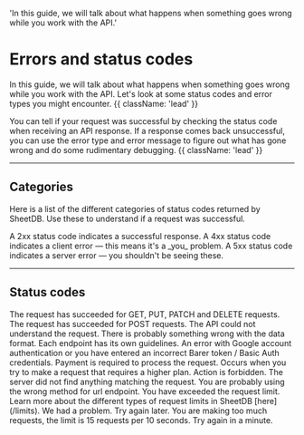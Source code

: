   'In this guide, we will talk about what happens when something goes wrong while you work with the API.'

# Errors and status codes

In this guide, we will talk about what happens when something goes wrong while you work with the API. Let's look at some status codes and error types you might encounter. {{ className: 'lead' }}

You can tell if your request was successful by checking the status code when receiving an API response. If a response comes back unsuccessful, you can use the error type and error message to figure out what has gone wrong and do some rudimentary debugging. {{ className: 'lead' }}

---

## Categories

Here is a list of the different categories of status codes returned by SheetDB. Use these to understand if a request was successful.

<Properties>
  <Property name="2xx">
    A 2xx status code indicates a successful response.
  </Property>
  <Property name="4xx">
    A 4xx status code indicates a client error — this means it's a _you_
    problem.
  </Property>
  <Property name="5xx">
    A 5xx status code indicates a server error — you shouldn't be seeing these.
  </Property>
</Properties>

---

## Status codes

<Properties>
  <Property name="200 OK">
    The request has succeeded for GET, PUT, PATCH and DELETE requests.
  </Property>
  <Property name="201 Created">
    The request has succeeded for POST requests.
  </Property>
  <Property name="400 Bad Request">
    The API could not understand the request. There is probably something wrong with the data format. Each endpoint has its own guidelines.
  </Property>
  <Property name="401 Unauthorized">
    An error with Google account authentication or you have entered an incorrect Barer token / Basic Auth credentials.
  </Property>
  <Property name="402 Payment Required">
    Payment is required to process the request. Occurs when you try to make a request that requires a higher plan.
  </Property>
  <Property name="403 Forbidden">
    Action is forbidden.
  </Property>
  <Property name="404 Not Found">
    The server did not find anything matching the request.
  </Property>
  <Property name="405 Method Not Allowed">
    You are probably using the wrong method for url endpoint.
  </Property>
  <Property name="429 Too Many Requests">
    You have exceeded the request limit. Learn more about the different types of request limits in SheetDB [here](/limits).
  </Property>
  <Property name="500 Internal Server Error">
    We had a problem. Try again later.
  </Property>
  <Property name="1015 Rate limit">
    You are making too much requests, the limit is 15 requests per 10 seconds. Try again in a minute.
  </Property>
</Properties>
